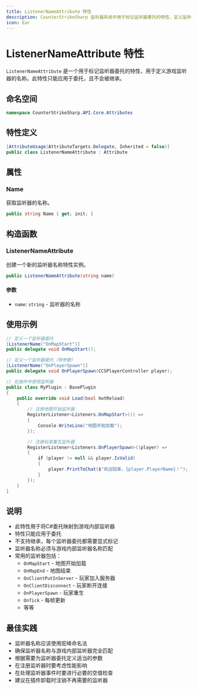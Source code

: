 ```yaml
---
title: ListenerNameAttribute 特性
description: CounterStrikeSharp 监听器系统中用于标记监听器委托的特性，定义监听器的名称
icon: Ear
---
```


# ListenerNameAttribute 特性

`ListenerNameAttribute` 是一个用于标记监听器委托的特性，用于定义游戏监听器的名称。此特性只能应用于委托，且不会被继承。

## 命名空间

```csharp
namespace CounterStrikeSharp.API.Core.Attributes
```

## 特性定义

```csharp
[AttributeUsage(AttributeTargets.Delegate, Inherited = false)]
public class ListenerNameAttribute : Attribute
```

## 属性

### Name

获取监听器的名称。

```csharp
public string Name { get; init; }
```

## 构造函数

### ListenerNameAttribute

创建一个新的监听器名称特性实例。

```csharp
public ListenerNameAttribute(string name)
```

#### 参数

- `name`: `string` - 监听器的名称

## 使用示例

```csharp
// 定义一个监听器委托
[ListenerName("OnMapStart")]
public delegate void OnMapStart();

// 定义一个监听器委托（带参数）
[ListenerName("OnPlayerSpawn")]
public delegate void OnPlayerSpawn(CCSPlayerController player);

// 在插件中使用监听器
public class MyPlugin : BasePlugin
{
    public override void Load(bool hotReload)
    {
        // 注册地图开始监听器
        RegisterListener<Listeners.OnMapStart>(() =>
        {
            Console.WriteLine("地图开始加载");
        });

        // 注册玩家重生监听器
        RegisterListener<Listeners.OnPlayerSpawn>((player) =>
        {
            if (player != null && player.IsValid)
            {
                player.PrintToChat($"欢迎回来，{player.PlayerName}！");
            }
        });
    }
}
```

## 说明

- 此特性用于将C#委托映射到游戏内部监听器
- 特性只能应用于委托
- 不支持继承，每个监听器委托都需要显式标记
- 监听器名称必须与游戏内部监听器名称匹配
- 常用的监听器包括：
  - `OnMapStart` - 地图开始加载
  - `OnMapEnd` - 地图结束
  - `OnClientPutInServer` - 玩家加入服务器
  - `OnClientDisconnect` - 玩家断开连接
  - `OnPlayerSpawn` - 玩家重生
  - `OnTick` - 每帧更新
  - 等等

## 最佳实践

- 监听器名称应该使用驼峰命名法
- 确保监听器名称与游戏内部监听器完全匹配
- 根据需要为监听器委托定义适当的参数
- 在注册监听器时要考虑性能影响
- 在处理监听器事件时要进行必要的空值检查
- 建议在插件卸载时注销不再需要的监听器